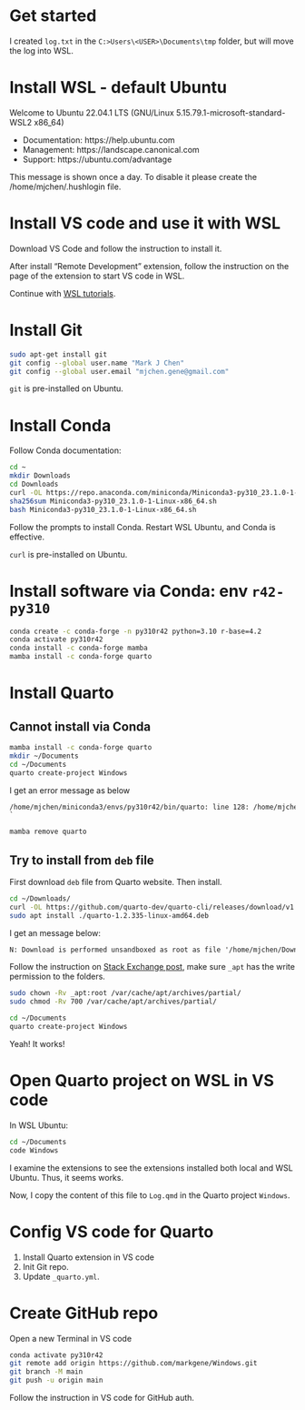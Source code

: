 # Get started

I created `log.txt` in the `C:>Users\<USER>\Documents\tmp` folder, but will move the log into WSL.

# Install WSL - default Ubuntu

Welcome to Ubuntu 22.04.1 LTS (GNU/Linux 5.15.79.1-microsoft-standard-WSL2 x86_64)

 * Documentation:  https://help.ubuntu.com
 * Management:     https://landscape.canonical.com
 * Support:        https://ubuntu.com/advantage

This message is shown once a day. To disable it please create the
/home/mjchen/.hushlogin file.

# Install VS code and use it with WSL

Download VS Code and follow the instruction to install it.

After install "Remote Development" extension, follow the instruction on the page of the extension to start VS code in WSL.

Continue with [WSL tutorials](https://learn.microsoft.com/en-us/windows/wsl/tutorials/wsl-vscode).

# Install Git

```bash
sudo apt-get install git
git config --global user.name "Mark J Chen"
git config --global user.email "mjchen.gene@gmail.com"
```

::: {.callout-tips}
`git` is pre-installed on Ubuntu.
:::

# Install Conda

Follow Conda documentation:

```bash
cd ~
mkdir Downloads
cd Downloads
curl -OL https://repo.anaconda.com/miniconda/Miniconda3-py310_23.1.0-1-Linux-x86_64.sh
sha256sum Miniconda3-py310_23.1.0-1-Linux-x86_64.sh
bash Miniconda3-py310_23.1.0-1-Linux-x86_64.sh
```

Follow the prompts to install Conda. Restart WSL Ubuntu, and Conda is effective.

::: {.callout-tips}
`curl` is pre-installed on Ubuntu.
:::

# Install software via Conda: env `r42-py310`

```bash
conda create -c conda-forge -n py310r42 python=3.10 r-base=4.2
conda activate py310r42
conda install -c conda-forge mamba
mamba install -c conda-forge quarto
```

# Install Quarto

## Cannot install via Conda

```bash
mamba install -c conda-forge quarto
mkdir ~/Documents
cd ~/Documents
quarto create-project Windows
```

I get an error message as below

```default
/home/mjchen/miniconda3/envs/py310r42/bin/quarto: line 128: /home/mjchen/miniconda3/envs/py310r42/bin/tools/deno: No such file or directory
`
```

```bash
mamba remove quarto
```

## Try to install from `deb` file

First download `deb` file from Quarto website. Then install.

```bash
cd ~/Downloads/
curl -OL https://github.com/quarto-dev/quarto-cli/releases/download/v1.2.335/quarto-1.2.335-linux-amd64.deb
sudo apt install ./quarto-1.2.335-linux-amd64.deb
```

I get an message below:

```default
N: Download is performed unsandboxed as root as file '/home/mjchen/Downloads/quarto-1.2.335-linux-amd64.deb' couldn't be accessed by user '_apt'. - pkgAcquire::Run (13: Permission denied)
```

Follow the instruction on [Stack Exchange post](https://askubuntu.com/questions/908800/what-does-this-apt-error-message-download-is-performed-unsandboxed-as-root), make sure `_apt` has the write permission to the folders.

```bash
sudo chown -Rv _apt:root /var/cache/apt/archives/partial/
sudo chmod -Rv 700 /var/cache/apt/archives/partial/
```

```bash
cd ~/Documents
quarto create-project Windows
```

Yeah! It works!

# Open Quarto project on WSL in VS code

In WSL Ubuntu:

```bash
cd ~/Documents
code Windows
```

I examine the extensions to see the extensions installed both local and WSL Ubuntu. Thus, it seems works.

Now, I copy the content of this file to `Log.qmd` in the Quarto project `Windows`.

# Config VS code for Quarto

1. Install Quarto extension in VS code
1. Init Git repo.
1. Update `_quarto.yml`.

# Create GitHub repo

Open a new Terminal in VS code

```bash
conda activate py310r42
git remote add origin https://github.com/markgene/Windows.git
git branch -M main
git push -u origin main
```

Follow the instruction in VS code for GitHub auth.